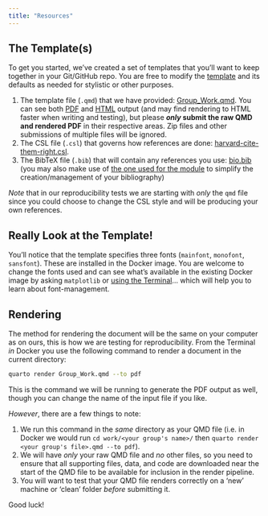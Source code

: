 ```yaml
---
title: "Resources"
---
```


## The Template(s)

To get you started, we've created a set of templates that you'll want to keep together in your Git/GitHub repo. You are free to modify the [template](https://github.com/jreades/fsds/blob/master/assessments/Group_Work.qmd) and its defaults as needed for stylistic or other purposes. 

1. The template file (`.qmd`) that we have provided: [Group_Work.qmd](https://github.com/jreades/fsds/blob/master/assessments/Group_Work.qmd). You can see both [PDF](Group_Work.pdf) and [HTML](Group_Work.html) output (and may find rendering to HTML faster when writing and testing), but please ***only* submit the raw QMD and rendered PDF** in their respective areas. Zip files and other submissions of multiple files will be ignored.
2. The CSL file (`.csl`) that governs how references are done: [harvard-cite-them-right.csl](https://github.com/jreades/fsds/blob/master/assessments/harvard-cite-them-right.csl).
3. The BibTeX file (`.bib`) that will contain any references you use: [bio.bib](https://github.com/jreades/fsds/blob/master/assessments/bio.bib) (you may also make use of [the one used for the module](https://github.com/jreades/fsds/blob/master/ref/Readings.bib) to simplify the creation/management of your bibliography)

*Note* that in our reproducibility tests we are starting with *only* the `qmd` file since you could choose to change the CSL style and will be producing your own references.

:::{.callout-note}
## Really Look at the Template!

You'll notice that the template specifies three fonts (`mainfont`, `monofont`, `sansfont`). These are installed in the Docker image. You are welcome to change the fonts used and can see what's available in the existing Docker image by asking `matplotlib` or [using the Terminal](https://askubuntu.com/questions/552979/how-can-i-determine-which-fonts-are-installed-from-the-command-line-and-what-is)... which will help you to learn about font-management. 

:::

## Rendering

The method for rendering the document will be the same on your computer as on ours, this is how we are testing for reproducibility. From the Terminal *in* Docker you use the following command to render a document in the current directory:

```bash
quarto render Group_Work.qmd --to pdf 
```

This is the command we will be running to generate the PDF output as well, though you can change the name of the input file if you like.

*However*, there are a few things to note:

1. We run this command in the *same* directory as your QMD file (i.e. in Docker we would run `cd work/<your group's name>/` then `quarto render <your group's file>.qmd --to pdf `).
2. We will have *only* your raw QMD file and *no* other files, so you need to ensure that all supporting files, data, and code are downloaded near the start of the QMD file to be available for inclusion in the render pipeline.
3. You will want to test that your QMD file renders correctly on a 'new' machine or 'clean' folder *before* submitting it.

Good luck!